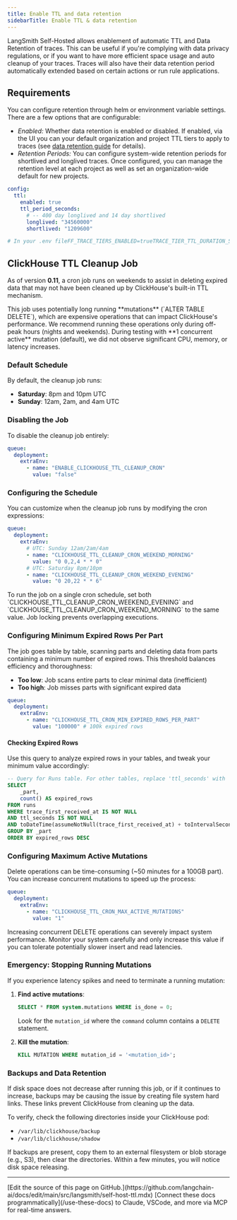 ```yaml
---
title: Enable TTL and data retention
sidebarTitle: Enable TTL & data retention
---
```


LangSmith Self-Hosted allows enablement of automatic TTL and Data Retention of traces. This can be useful if you're complying with data privacy regulations, or if you want to have more efficient space usage and auto cleanup of your traces. Traces will also have their data retention period automatically extended based on certain actions or run rule applications.

## Requirements

You can configure retention through helm or environment variable settings. There are a few options that are configurable:

- *Enabled:* Whether data retention is enabled or disabled. If enabled, via the UI you can your default organization and project TTL tiers to apply to traces (see [data retention guide](/langsmith/administration-overview#data-retention) for details).
- *Retention Periods:* You can configure system-wide retention periods for shortlived and longlived traces. Once configured, you can manage the retention level at each project as well as set an organization-wide default for new projects.

<CodeGroup>

```yaml Helm
config:
  ttl:
    enabled: true
    ttl_period_seconds:
      # -- 400 day longlived and 14 day shortlived
      longlived: "34560000"
      shortlived: "1209600"
```

```bash Docker
# In your .env fileFF_TRACE_TIERS_ENABLED=trueTRACE_TIER_TTL_DURATION_SEC_MAP='{"longlived": 34560000, "shortlived": 1209600}'
```

</CodeGroup>

## ClickHouse TTL Cleanup Job

As of version **0.11**, a cron job runs on weekends to assist in deleting expired data that may not have been cleaned up by ClickHouse's built-in TTL mechanism.

<Warning>
This job uses potentially long running **mutations** (`ALTER TABLE DELETE`), which are expensive operations that can impact ClickHouse's performance. We recommend running these operations only during off-peak hours (nights and weekends). During testing with **1 concurrent active** mutation (default), we did not observe significant CPU, memory, or latency increases.
</Warning>

### Default Schedule

By default, the cleanup job runs:

- **Saturday**: 8pm and 10pm UTC
- **Sunday**: 12am, 2am, and 4am UTC

### Disabling the Job

To disable the cleanup job entirely:

```yaml
queue:
  deployment:
    extraEnv:
      - name: "ENABLE_CLICKHOUSE_TTL_CLEANUP_CRON"
        value: "false"
```
### Configuring the Schedule
You can customize when the cleanup job runs by modifying the cron expressions:
```yaml
queue:
  deployment:
    extraEnv:
      # UTC: Sunday 12am/2am/4am
      - name: "CLICKHOUSE_TTL_CLEANUP_CRON_WEEKEND_MORNING"
        value: "0 0,2,4 * * 0"
      # UTC: Saturday 8pm/10pm
      - name: "CLICKHOUSE_TTL_CLEANUP_CRON_WEEKEND_EVENING"
        value: "0 20,22 * * 6"
```
<Tip>
To run the job on a single cron schedule, set both `CLICKHOUSE_TTL_CLEANUP_CRON_WEEKEND_EVENING` and `CLICKHOUSE_TTL_CLEANUP_CRON_WEEKEND_MORNING` to the same value. Job locking prevents overlapping executions.
</Tip>

### Configuring Minimum Expired Rows Per Part

The job goes table by table, scanning parts and deleting data from parts containing a minimum number of expired rows. This threshold balances efficiency and thoroughness:

- **Too low**: Job scans entire parts to clear minimal data (inefficient)
- **Too high**: Job misses parts with significant expired data

```yaml
queue:
  deployment:
    extraEnv:
      - name: "CLICKHOUSE_TTL_CRON_MIN_EXPIRED_ROWS_PER_PART"
        value: "100000" # 100k expired rows
```

#### Checking Expired Rows

Use this query to analyze expired rows in your tables, and tweak your minimum value accordingly:

```sql
-- Query for Runs table. For other tables, replace 'ttl_seconds' with 'trace_ttl_seconds'
SELECT
    _part,
    count() AS expired_rows
FROM runs
WHERE trace_first_received_at IS NOT NULL
AND ttl_seconds IS NOT NULL
AND toDateTime(assumeNotNull(trace_first_received_at) + toIntervalSecond(assumeNotNull(ttl_seconds))) < now()
GROUP BY _part
ORDER BY expired_rows DESC
```

### Configuring Maximum Active Mutations

Delete operations can be time-consuming (~50 minutes for a 100GB part). You can increase concurrent mutations to speed up the process:

```yaml
queue:
  deployment:
    extraEnv:
      - name: "CLICKHOUSE_TTL_CRON_MAX_ACTIVE_MUTATIONS"
        value: "1"
```

<Warning>
Increasing concurrent DELETE operations can severely impact system performance. Monitor your system carefully and only increase this value if you can tolerate potentially slower insert and read latencies.
</Warning>

### Emergency: Stopping Running Mutations

If you experience latency spikes and need to terminate a running mutation:

1. **Find active mutations**:

   ```sql
   SELECT * FROM system.mutations WHERE is_done = 0;
   ```

   Look for the `mutation_id` where the `command` column contains a `DELETE` statement.

2. **Kill the mutation**:
   ```sql
   KILL MUTATION WHERE mutation_id = '<mutation_id>';
   ```

### Backups and Data Retention

If disk space does not decrease after running this job, or if it continues to increase, backups may be causing the issue by creating file system hard links. These links prevent ClickHouse from cleaning up the data.

To verify, check the following directories inside your ClickHouse pod:

 - `/var/lib/clickhouse/backup`
 - `/var/lib/clickhouse/shadow`

If backups are present, copy them to an external filesystem or blob storage (e.g., S3), then clear the directories. Within a few minutes, you will notice disk space releasing.

---

<Callout icon="pen-to-square" iconType="regular">
    [Edit the source of this page on GitHub.](https://github.com/langchain-ai/docs/edit/main/src/langsmith/self-host-ttl.mdx)
</Callout>
<Tip icon="terminal" iconType="regular">
    [Connect these docs programmatically](/use-these-docs) to Claude, VSCode, and more via MCP for    real-time answers.
</Tip>
